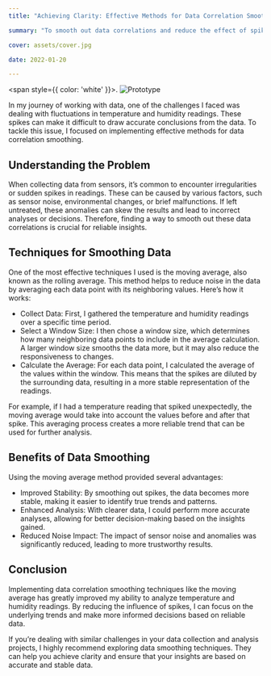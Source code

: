 ```yaml
---
title: "Achieving Clarity: Effective Methods for Data Correlation Smoothing"

summary: "To smooth out data correlations and reduce the effect of spikes in temperature and humidity readings, I used techniques like the moving average (or rolling average). By averaging each data point with its neighboring values, I created more stable and reliable data for better analysis."

cover: assets/cover.jpg

date: 2022-01-20

---
```


<span style={{ color: 'white' }}>.</span>
![Prototype](./assets/cover.jpg)

In my journey of working with data, one of the challenges I faced was dealing with fluctuations in temperature and humidity readings. These spikes can make it difficult to draw accurate conclusions from the data. To tackle this issue, I focused on implementing effective methods for data correlation smoothing.

## Understanding the Problem

When collecting data from sensors, it’s common to encounter irregularities or sudden spikes in readings. These can be caused by various factors, such as sensor noise, environmental changes, or brief malfunctions. If left untreated, these anomalies can skew the results and lead to incorrect analyses or decisions. Therefore, finding a way to smooth out these data correlations is crucial for reliable insights.

## Techniques for Smoothing Data

One of the most effective techniques I used is the moving average, also known as the rolling average. This method helps to reduce noise in the data by averaging each data point with its neighboring values. Here’s how it works:

-	Collect Data: First, I gathered the temperature and humidity readings over a specific time period.
-	Select a Window Size: I then chose a window size, which determines how many neighboring data points to include in the average calculation. A larger window size smooths the data more, but it may also reduce the responsiveness to changes.
-	Calculate the Average: For each data point, I calculated the average of the values within the window. This means that the spikes are diluted by the surrounding data, resulting in a more stable representation of the readings.

For example, if I had a temperature reading that spiked unexpectedly, the moving average would take into account the values before and after that spike. This averaging process creates a more reliable trend that can be used for further analysis.

## Benefits of Data Smoothing

Using the moving average method provided several advantages:

-	Improved Stability: By smoothing out spikes, the data becomes more stable, making it easier to identify true trends and patterns.
-	Enhanced Analysis: With clearer data, I could perform more accurate analyses, allowing for better decision-making based on the insights gained.
-	Reduced Noise Impact: The impact of sensor noise and anomalies was significantly reduced, leading to more trustworthy results.

## Conclusion

Implementing data correlation smoothing techniques like the moving average has greatly improved my ability to analyze temperature and humidity readings. By reducing the influence of spikes, I can focus on the underlying trends and make more informed decisions based on reliable data.

If you’re dealing with similar challenges in your data collection and analysis projects, I highly recommend exploring data smoothing techniques. They can help you achieve clarity and ensure that your insights are based on accurate and stable data.


